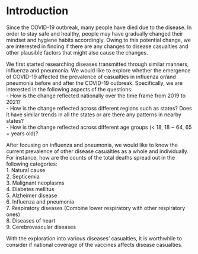 # Introduction
Since the COVID-19 outbreak, many people have died due to the disease. In order to stay safe and healthy, people may have gradually changed their mindset and hygiene habits accordingly. Owing to this potential change, we are interested in finding if there are any changes to disease casualties and other plausible factors that might also cause the changes.  

We first started researching diseases transmitted through similar manners, influenza and pneumonia. We would like to explore whether the emergence of COVID-19 affected the prevalence of casualties in influenza or/and pneumonia before and after the COVID-19 outbreak. Specifically, we are interested in the following aspects of the questions:  
- How is the change reflected nationally over the time frame from 2019 to 2021?  
- How is the change reflected across different regions such as states? Does it have similar trends in all the states or are there any patterns in nearby states?  
- How is the change reflected across different age groups (< 18, 18 ~ 64, 65 + years old)?  

After focusing on influenza and pneumonia, we would like to know the current prevalence of other disease casualties as a whole and individually. For instance, how are the counts of the total deaths spread out in the following categories:      
1. Natural cause  
2. Septicemia  
3. Malignant neoplasms  
4. Diabetes mellitus  
5. Alzheimer disease  
6. Influenza and pneumonia  
7. Respiratory diseases (Combine lower respiratory with other respiratory ones)  
8. Diseases of heart  
9. Cerebrovascular diseases  

With the exploration into various diseases' casualties, it is worthwhile to consider if national coverage of the vaccines affects disease casualties.  
